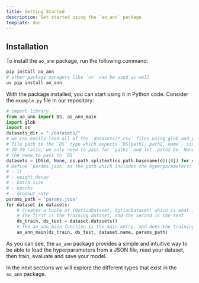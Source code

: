 ```yaml
---
title: Getting Started
description: Get started using the `ao_ann` package
template: doc
---
```


## Installation

To install the `ao_ann` package, run the following command:

```bash
pip install ao_ann
# other package managers like `uv` can be used as well
uv pip install ao_ann
```

With the package installed, you can start using it in Python code.
Consider the `example.py` file in our repository:

```python
# import library
from ao_ann import DS, ao_ann_main
import glob
import os
datasets_dir = "./datasets/"
# we can easily load all of the `datasets/*.csv` files using glob and pass their
# file path to the `DS` type which expects `DS(path1, path2, name`, since we are doing the normal
# 70-30 ratio, we only need to pass for `path1` and let `path2 be `None`, we also let the file's base name be
# the name to pass to `DS`
datasets = [DS(d, None, os.path.splitext(os.path.basename(d))[0]) for d in glob.glob(f"{datasets_dir}/*.csv")]
# Define `params.json` as the path which includes the hyperparameters:
# - lr
# - weight_decay
# - batch_size
# - epochs
# - dropout_rate
params_path = 'params.json'
for dataset in datasets:
    # Creates a tuple of (OptionDataset, OptionDataset) which is what is used in the dataloader
    # The first is the training dataset, and the second is the test
    ds_train, ds_test = dataset.datasets()
    # The ao_ann_main function is the main entry, and does the training, testing, and saves the model
    ao_ann_main(ds_train, ds_test, dataset.name, params_path)
```

As you can see, the `ao_ann` package provides a simple and intuitive way to be able to load the hyperparameters from a JSON file,
read your dataset, then train, evaluate and save your model.

In the next sections we will explore the different types that exist in the `ao_ann` package.
